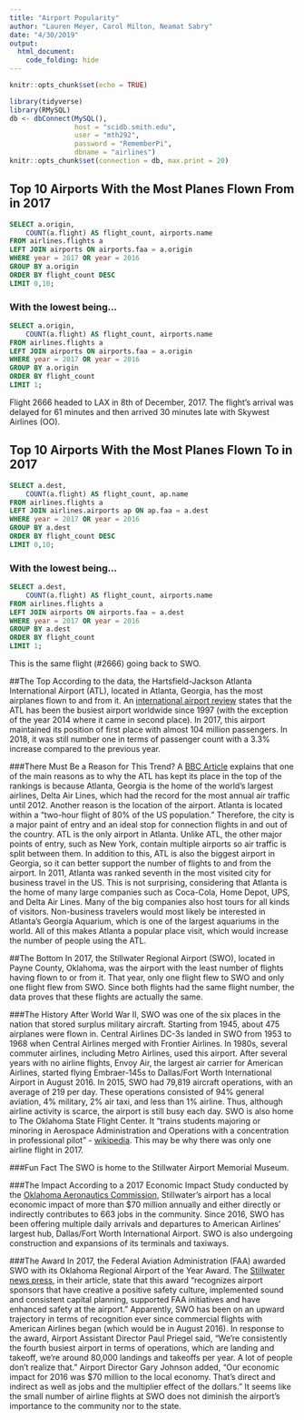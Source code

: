 ```yaml
---
title: "Airport Popularity"
author: "Lauren Meyer, Carol Milton, Neamat Sabry"
date: "4/30/2019"
output: 
  html_document:
    code_folding: hide
---
```


```r
knitr::opts_chunk$set(echo = TRUE)
```

```r
library(tidyverse)
library(RMySQL)
db <- dbConnect(MySQL(), 
                host = "scidb.smith.edu", 
                user = "mth292", 
                password = "RememberPi", 
                dbname = "airlines")
knitr::opts_chunk$set(connection = db, max.print = 20)
```

## Top 10 Airports With the Most Planes Flown From in 2017

```sql
SELECT a.origin, 
	COUNT(a.flight) AS flight_count, airports.name
FROM airlines.flights a
LEFT JOIN airports ON airports.faa = a.origin
WHERE year = 2017 OR year = 2016
GROUP BY a.origin
ORDER BY flight_count DESC
LIMIT 0,10;
```

### With the lowest being...
```sql
SELECT a.origin, 
	COUNT(a.flight) AS flight_count, airports.name
FROM airlines.flights a
LEFT JOIN airports ON airports.faa = a.origin
WHERE year = 2017 OR year = 2016
GROUP BY a.origin
ORDER BY flight_count
LIMIT 1;
```

Flight 2666 headed to LAX in 8th of December, 2017. The flight's arrival was delayed for 61 minutes and then arrived 30 minutes late with Skywest Airlines (OO).

## Top 10 Airports With the Most Planes Flown To in 2017

```sql
SELECT a.dest, 
	COUNT(a.flight) AS flight_count, ap.name
FROM airlines.flights a
LEFT JOIN airlines.airports ap ON ap.faa = a.dest
WHERE year = 2017 OR year = 2016
GROUP BY a.dest
ORDER BY flight_count DESC
LIMIT 0,10;
```

### With the lowest being...
```sql
SELECT a.dest, 
	COUNT(a.flight) AS flight_count, airports.name
FROM airlines.flights a
LEFT JOIN airports ON airports.faa = a.dest
WHERE year = 2017 OR year = 2016
GROUP BY a.dest
ORDER BY flight_count
LIMIT 1;
```

This is the same flight (#2666) going back to SWO.

##The Top
According to the data, the Hartsfield-Jackson Atlanta International Airport (ATL), located in Atlanta, Georgia, has the most airplanes flown to and from it. An [international airport review](https://www.internationalairportreview.com/article/32311/top-20-largest-airports-world-passenger-number/) states that the ATL has been the busiest airport worldwide since 1997 (with the exception of the year 2014 where it came in second place). In 2017, this airport maintained its position of first place with almost 104 million passengers. In 2018, it was still number one in terms of passenger count with a 3.3% increase compared to the previous year.

###There Must Be a Reason for This Trend?
A [BBC Article](http://www.bbc.com/travel/story/20130207-why-is-atlanta-the-worlds-busiest-airport) explains that one of the main reasons as to why the ATL has kept its place in the top of the rankings is because Atlanta, Georgia is the home of the world’s largest airlines, Delta Air Lines, which had the record for the most annual air traffic until 2012. Another reason is the location of the airport. Atlanta is located within a “two-hour flight of 80% of the US population.” Therefore, the city is a major paint of entry and an ideal stop for connection flights in and out of the country. ATL is the only airport in Atlanta. Unlike ATL, the other major points of entry, such as New York, contain multiple airports so air traffic is split between them. In addition to this, ATL is also the biggest airport in Georgia, so it can better support the number of flights to and from the airport.
In 2011, Atlanta was ranked seventh in the most visited city for business travel in the US. This is not surprising, considering that Atlanta is the home of many large companies such as Coca-Cola, Home Depot, UPS, and Delta Air Lines. Many of the big companies also host tours for all kinds of visitors. Non-business travelers would most likely be interested in Atlanta’s Georgia Aquarium, which is one of the largest aquariums in the world. All of this makes Atlanta a popular place visit, which would increase the number of people using the ATL.

##The Bottom
In 2017, the Stillwater Regional Airport (SWO), located in Payne County, Oklahoma, was the airport with the least number of flights having flown to or from it. That year, only one flight flew to SWO and only one flight flew from SWO. Since both flights had the same flight number, the data proves that these flights are actually the same.

###The History
After World War II, SWO was one of the six places in the nation that stored surplus military aircraft. Starting from 1945, about 475 airplanes were flown in. Central Airlines DC-3s landed in SWO from 1953 to 1968 when Central Airlines merged with Frontier Airlines. In 1980s, several commuter airlines, including Metro Airlines, used this airport. After several years with no airline flights, Envoy Air, the largest air carrier for American Airlines, started flying Embraer-145s to Dallas/Fort Worth International Airport in August 2016. In 2015, SWO had 79,819 aircraft operations, with an average of 219 per day. These operations consisted of 94% general aviation, 4% military, 2% air taxi, and less than 1% airline. Thus, although airline activity is scarce, the airport is still busy each day. SWO is also home to The Oklahoma State Flight Center. It “trains students majoring or minoring in Aerospace Administration and Operations with a concentration in professional pilot” - [wikipedia](https://en.wikipedia.org/wiki/Stillwater_Regional_Airport). This may be why there was only one airline flight in 2017.

###Fun Fact
The SWO is home to the Stillwater Airport Memorial Museum.

###The Impact
According to a 2017 Economic Impact Study conducted by the [Oklahoma Aeronautics Commission](https://www.growstillwater.org/page/home/site-selection/unique-assets/stillwater-regional-airport), Stillwater’s airport has a local economic impact of more than $70 million annually and either directly or indirectly contributes to 663 jobs in the community. Since 2016, SWO has been offering multiple daily arrivals and departures to American Airlines’ largest hub, Dallas/Fort Worth International Airport. SWO is also undergoing construction and expansions of its terminals and taxiways.

###The Award
In 2017, the Federal Aviation Administration (FAA) awarded SWO with its Oklahoma Regional Airport of the Year Award. The [Stillwater news press](https://www.stwnewspress.com/news/faa-names-stillwater-regional-as-oklahoma-airport-of-the-year/article_38a46574-8213-5cc5-8f09-23f728e20b2c.html), in their article, state that this award “recognizes airport sponsors that have creative a positive safety culture, implemented sound and consistent capital planning, supported FAA initiatives and have enhanced safety at the airport.” Apparently, SWO has been on an upward trajectory in terms of recognition ever since commercial flights with American Airlines began (which would be in August 2016). In response to the award, Airport Assistant Director Paul Priegel said, “We’re consistently the fourth busiest airport in terms of operations, which are landing and takeoff, we’re around 80,000 landings and takeoffs per year. A lot of people don’t realize that.” Airport Director Gary Johnson added, “Our economic impact for 2016 was $70 million to the local economy. That’s direct and indirect as well as jobs and the multiplier effect of the dollars.”
It seems like the small number of airline flights at SWO does not diminish the airport’s importance to the community nor to the state.